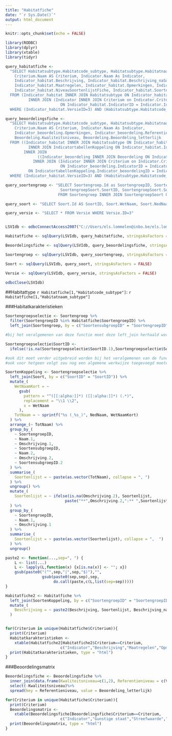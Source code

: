 ```yaml
---
title: "Habitatfiche"
date: "`r Sys.Date()`"
output: html_document
---
```


```r
knitr::opts_chunk$set(echo = FALSE)
```

```r
library(RODBC)
library(dplyr)
library(xtable)
library(tidyr)

```

```r

query_habitatfiche <- 
  "SELECT Habitatsubtype.Habitatcode_subtype, Habitatsubtype.Habitatnaam_subtype,
    Criterium.Naam AS Criterium, Indicator.Naam As Indicator, 
    Indicator_habitat.Beschrijving, Indicator_habitat.Beschrijving_naSoorten, 
    Indicator_habitat.Maatregelen, Indicator_habitat.Opmerkingen, Indicator_habitat.Referenties,
    Indicator_habitat.NiveauSoortenlijstFiche, Indicator_habitat.SoortengroepID
  FROM (Indicator_habitat INNER JOIN Habitatsubtype ON Indicator_habitat.HabitatsubtypeID = Habitatsubtype.Id)
          INNER JOIN (Indicator INNER JOIN Criterium on Indicator.CriteriumID = Criterium.Id)
                        ON Indicator_habitat.IndicatorID = Indicator.Id
  WHERE (Indicator_habitat.VersieID=3) AND (Habitatsubtype.Habitatcode_subtype='4010')"

query_beoordelingsfiche <- 
  "SELECT Habitatsubtype.Habitatcode_subtype, Habitatsubtype.Habitatnaam_subtype,
    Criterium.Naam AS Criterium, Indicator.Naam As Indicator, 
    Indicator_beoordeling.Opmerkingen, Indicator_beoordeling.Referenties,
    Beoordeling.Kwaliteitsniveau, Beoordeling.Beoordeling_letterlijk
  FROM ((Indicator_habitat INNER JOIN Habitatsubtype ON Indicator_habitat.HabitatsubtypeID = Habitatsubtype.Id)
          INNER JOIN IndicatortabellenKoppeling ON Indicator_habitat.Id = IndicatortabellenKoppeling.Indicator_habitatID)
        INNER JOIN 
              ((Indicator_beoordeling INNER JOIN Beoordeling ON Indicator_beoordeling.Id = Beoordeling.Indicator_beoordelingID)
            INNER JOIN (Indicator INNER JOIN Criterium on Indicator.CriteriumID = Criterium.Id)
                        ON Indicator_beoordeling.IndicatorID = Indicator.Id)
          ON IndicatortabellenKoppeling.Indicator_beoordelingID = Indicator_beoordeling.Id
  WHERE (Indicator_habitat.VersieID=3) AND (Habitatsubtype.Habitatcode_subtype='4010')"

query_soortengroep <- "SELECT Soortengroep.Id as SoortengroepID, Soortengroep.Naam, Soortengroep.Omschrijving, 
                        SoortengroepSoort.SoortID, SoortengroepSoort.SoortensubgroepID
                       FROM Soortengroep INNER JOIN SoortengroepSoort ON Soortengroep.Id = SoortengroepSoort.SoortengroepID"

query_soort <- "SELECT Soort.Id AS SoortID, Soort.WetNaam, Soort.NedNaam FROM Soort"

query_versie <- "SELECT * FROM Versie WHERE Versie.ID=3"


LSVIdb <- odbcConnectAccess2007("C://Users/els.lommelen@inbo.be/els.lommelen@inbo.be/10194_Controlelijsten/Output/LSVIdb_v4.accdb")

Habitatfiche <- sqlQuery(LSVIdb, query_habitatfiche, stringsAsFactors = FALSE)

Beoordelingsfiche <- sqlQuery(LSVIdb, query_beoordelingsfiche, stringsAsFactors = FALSE)

Soortengroep <- sqlQuery(LSVIdb, query_soortengroep, stringsAsFactors = FALSE)

Soort <- sqlQuery(LSVIdb, query_soort, stringsAsFactors = FALSE)

Versie <- sqlQuery(LSVIdb, query_versie, stringsAsFactors = FALSE)

odbcClose(LSVIdb)

```


##Habitattype `r Habitatfiche[1,"Habitatcode_subtype"]`: `r Habitatfiche[1,"Habitatnaam_subtype"]`

###Habitatkarakteristieken

```r
Soortengroepselectie <- Soortengroep %>%
  filter(SoortengroepID %in% Habitatfiche$SoortengroepID) %>%
  left_join(Soortengroep, by = c("SoortensubgroepID" = "SoortengroepID"), suffix = c(".1", ".2"))

#bij het veralgemenen van deze functie moet deze left_join herhaald worden volgens het maximale aantal niveaus vermeld in Indicator_habitat$NiveauSoortenlijstFiche

Soortengroepselectie$SoortID <- 
  ifelse(!is.na(Soortengroepselectie$SoortID.1),Soortengroepselectie$SoortID.1, Soortengroepselectie$SoortID.2)

#ook dit moet verder uitgebreid worden bij het veralgemenen van de functie, evt. door alle SoortID's te selecteren en de niet-NA eruit te kiezen? NEE, hier moet rekening gehouden worden met het niveau vermeld in tabel Indicator_habitat! (soms moet ook het genus of de groepsnaam vermeld worden en niet de soortnaam)
#ook voor hetgeen volgt zou nog een algemene werkwijze toegevoegd moeten worden, meer specifiek onder 'group_by'

SoortenKoppeling <- Soortengroepselectie %>%
  left_join(Soort, by = c("SoortID" = "SoortID")) %>%
  mutate_(
    WetNaamKort = ~
      gsub(
        pattern = "^([[:alpha:]]*) ([[:alpha:]]*) (.*)",
        replacement = "\\1 \\2",
        x = WetNaam
      ),
    TotNaam = ~ sprintf("%s (_%s_)", NedNaam, WetNaamKort)
  ) %>%
  arrange_(~ TotNaam) %>%
  group_by_(
    ~ SoortengroepID,
    ~ Naam.1,
    ~ Omschrijving.1,
    ~ SoortensubgroepID,
    ~ Naam.2,
    ~ Omschrijving.2,
    ~ SoortensubgroepID.2
  ) %>%
  summarise_(
    Soortenlijst = ~ paste(as.vector(TotNaam), collapse = ", ")
  ) %>%
  ungroup() %>%
  mutate_(
    Soortenlijst = ~ ifelse(is.na(Omschrijving.2), Soortenlijst, 
                          paste("**",Omschrijving.2,":** ",Soortenlijst, sep=""))
  ) %>%
  group_by_(
    ~ SoortengroepID,
    ~ Naam.1,
    ~ Omschrijving.1
  ) %>%
  summarise_(
    Soortenlijst = ~ paste(as.vector(Soortenlijst), collapse = ",  ")
  ) %>%
  ungroup()

paste2 <- function(...,sep=", ") {
    L <- list(...)
    L <- lapply(L,function(x) {x[is.na(x)] <- ""; x})
    gsub(paste0("(^",sep,"|",sep,"$)"),"",
                gsub(paste0(sep,sep),sep,
                     do.call(paste,c(L,list(sep=sep)))))
}

Habitatfiche2 <- Habitatfiche %>%
  left_join(SoortenKoppeling, by = c("SoortengroepID" = "SoortengroepID")) %>%
  mutate_(
    Beschrijving = ~ paste2(Beschrijving, Soortenlijst, Beschrijving_naSoorten, sep = " ")
  )


for(Criterium in unique(Habitatfiche$Criterium)){
  print(Criterium)
  Habitatkarakteristieken <- 
    xtable(Habitatfiche2[Habitatfiche2$Criterium==Criterium,
                        c("Indicator","Beschrijving","Maatregelen","Opmerkingen","Referenties")])
  print(Habitatkarakteristieken, type = "html")
}

```


###Beoordelingsmatrix

```r
Beoordelingsfiche <- Beoordelingsfiche %>%
  inner_join(data.frame(Kwaliteitsniveau=c(1,2), Referentieniveau = c(Versie$Kwaliteitsniveau1,Versie$Kwaliteitsniveau2), stringsAsFactors = FALSE)) %>%
  select(-Kwaliteitsniveau)%>%
  spread(key = Referentieniveau, value = Beoordeling_letterlijk)

for(Criterium in unique(Habitatfiche$Criterium)){
  print(Criterium)
  Beoordelingsmatrix <- 
    xtable(Beoordelingsfiche[Beoordelingsfiche$Criterium==Criterium,
                        c("Indicator","Gunstige staat","Streefwaarde","Opmerkingen","Referenties")])
  print(Beoordelingsmatrix, type = "html")
}

```


